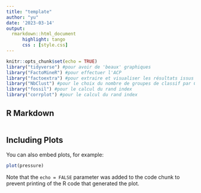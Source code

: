 ```yaml
---
title: "template"
author: "yu"
date: '2023-03-14'
output:
  rmarkdown::html_document
      highlight: tango
      css : [style.css]
---
```


```r
knitr::opts_chunk$set(echo = TRUE)
library("tidyverse") #pour avoir de 'beaux' graphiques
library("FactoMineR") #pour effectuer l'ACP
library("factoextra") #pour extraire et visualiser les résultats issus de FactoMineR 
library("NbClust") #pour le choix du nombre de groupes de classif par CAH 
library("fossil") #pour le calcul du rand index
library("corrplot") #pour le calcul du rand index
```

## R Markdown

```r

```

## Including Plots

You can also embed plots, for example:

```r
plot(pressure)
```

Note that the `echo = FALSE` parameter was added to the code chunk to prevent printing of the R code that generated the plot.
